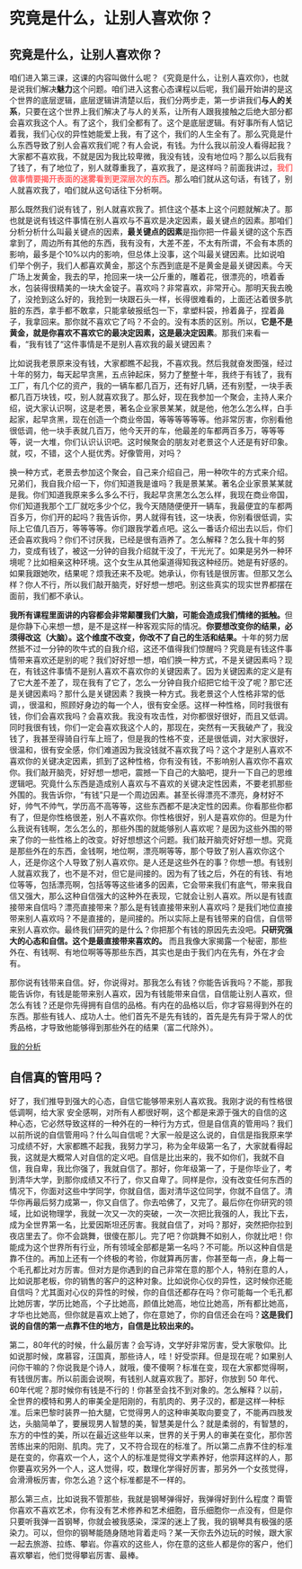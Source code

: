 # 究竟是什么，让别人喜欢你？

## 究竟是什么，让别人喜欢你？

咱们进入第三课，这课的内容叫做什么呢？《究竟是什么，让别人喜欢你》，也就是说我们解决**魅力**这个问题。咱们进入这套心态课程以后呢，我们最开始讲的是这个世界的底层逻辑，底层逻辑讲清楚以后，我们分两步走，第一步讲我们**与人的关系**，只要在这个世界上我们解决了与人的关系，让所有人跟我接触之后绝大部分都会喜欢我这个人。有了这个，我们全都有了。这个是底层逻辑。有好事所有人惦记着我，我们心仪的异性她能爱上我，有了这个，我们的人生全有了。那么究竟是什么东西导致了别人会喜欢我们呢？有人会说，有钱。为什么我以前没人看得起我？大家都不喜欢我，不就是因为我比较卑微，我没有钱，没有地位吗？那么以后我有了钱了，有了地位了，别人就尊重我了，喜欢我了，是这样吗？前面我讲过，<span style="color: rgb(255, 100, 100); font-weight: bold">我们做事情要揭开表面的迷雾看到更深层次的东西</span>。那么咱们就从这句话，有钱了，别人就喜欢我了，咱们就从这句话往下分析啊。

那么既然我们说有钱了，别人就喜欢我了。抓住这个基本上这个问题就解决了。那也就是说有钱这件事情在别人喜欢与不喜欢是决定因素，最关键点的因素。那咱们分析分析什么叫最关键点的因素，**最关键点的因素**是指你把一件最关键的这个东西拿到了，周边所有其他的东西，我有没有，大差不差，不太有所谓，不会有本质的影响，最多是个10%以内的影响，但总体上没事，这个叫最关键因素。比如说咱们举个例子，我们人都喜欢黄金，那这个东西到底是不是黄金是最关键因素。今天广场上发黄金，我去的早，抢回来一块一公斤重的，雕着花，很漂亮的，喷着香水，包装得很精美的一块大金锭子。喜欢吗？非常喜欢，非常开心。那明天我去晚了，没抢到这么好的，我抢到一块跟石头一样，长得很难看的，上面还沾着很多肮脏的东西，拿手都不敢拿，只能拿破报纸包一下，拿塑料袋，拎着鼻子，捏着鼻子，我拿回来。那你就不喜欢它了吗？不会的。没有本质的区别。所以，**它是不是黄金，就是你喜欢不喜欢它的最决定因素，这是最决定因素**。那我们来看一看，“我有钱了“这件事情是不是别人喜欢我的最关键因素？

比如说我老景原来没有钱，大家都瞧不起我，不喜欢我。然后我就奋发图强，经过十年的努力，每天起早贪黑，五点钟起床，努力了整整十年，我终于有钱了，我有工厂，有几个亿的资产，我的一辆车都几百万，还有好几辆，还有别墅，一块手表都几百万块钱，哎，别人就喜欢我了。那么好，现在我参加一个聚会，主持人来介绍，说大家认识啊，这是老景，著名企业家景某某，就是他，他怎么怎么样，白手起家，起早贪黑，现在创造一个商业帝国，等等等等等等。他非常厉害，你别看他很低调，他一块手表就几百万，他今天开的车，他最差的车都两百多万，等等等等，说一大堆，你们认识认识吧。这时候聚会的朋友对老景这个人还是有好印象。就，哎，不错，这个人挺优秀。好像管用，对吗？

换一种方式，老景去参加这个聚会，自己来介绍自己，用一种吹牛的方式来介绍。兄弟们，我自我介绍一下，你们知道我是谁吗？我是景某某。著名企业家景某某就是我。你们知道我原来多么多么不行，我起早贪黑怎么怎么样，我现在商业帝国，你们知道我那个工厂就吃多少个亿，我今天随随便便开一辆车，我最便宜的车都两百多万，你们开的起吗？我告诉你，男人就得有钱，这一块表，你别看很低调，实际上它值几百万，等等等等。你们跟我学着点吧。这么一番话介绍出去以后，你们还会喜欢我吗？你们不讨厌我，已经是很有涵养了。怎么解释？怎么我十年的努力，变成有钱了，被这一分钟的自我介绍就干没了，干光光了。如果是另外一种环境呢？比如相亲这种环境。这个女生从其他渠道得知我这种经历。她是有好感的。如果我跟她吹，结果呢？烦我还来不及呢。她承认，你有钱是很厉害。但那又怎么样？你人不行，所以我们敲开脑壳，好好想一想吧。别这些真实的现实世界都摆在面前，我们都不承认。

**我所有课程里面讲的内容都会非常颠覆我们大脑，可能会造成我们情绪的抵触。**但是你静下心来想一想，是不是这样一种客观实际的情况。**你要想改变你的结果，必须得改这（大脑）。这个维度不改变，你改不了自己的生活和结果。**十年的努力居然抵不过一分钟的吹牛式的自我介绍，这还不值得我们惊醒吗？究竟是有钱这件事情带来喜欢还是别的呢？我们好好想一想，咱们换一种方式，不是关键因素吗？现在，有钱这件事情不是别人喜欢不喜欢你的关键因素了。因为关键因素的定义是有了它大差不差了，现在我有了它了，怎么一分钟自我介绍把它给干没了呢？那它还是关键因素吗？那什么是关键因素？我换一种方式。我老景这个人性格非常的低调，，很温和，照顾好身边的每一个人，很有安全感。这样一种性格，同时我很有钱，你们会喜欢我吗？会喜欢我。我没有攻击性，对你都很好很好，而且又低调。同时我很有钱，你们一定会喜欢我这个人的，那现在，突然有一天我破产了，我没钱了，我甚至得骑自行车上班了，但是我的性格不变，还是很低调，对大家很好，很温和，很有安全感，你们难道因为我没钱就不喜欢我了吗？这个才是别人喜欢不喜欢你的关键决定因素，抓到了这种性格，你有没有钱，不影响别人喜欢你不喜欢你。我们敲开脑壳，好好想一想吧，震撼一下自己的大脑吧，提升一下自己的思维逻辑吧。究竟什么东西是造成别人喜欢与不喜欢的关键决定性因素，不要老抓那些外围的。我告诉你，“有钱”只是一个周边因素。甚至长得漂亮不漂亮，身材好不好，帅气不帅气，学历高不高等等，这些东西都不是决定性的因素。你看那些你都有了，但是你性格很差，别人不喜欢你。你性格很好，别人是喜欢你的。但是为什么我说有钱啊，怎么怎么的，那些外围的就能够别人喜欢呢？是因为这些外围的带来了你的一些性格上的改变。好好想想这个问题。我们敲开脑壳好好想一想。究竟是那些外在的东西，金钱啊，地位啊，漂亮啊等等，那个导致了别人喜欢你这个人，还是你这个人导致了别人喜欢你。是人还是这些外在的事？你想一想。有钱别人就喜欢我了，也不是不对，但它是间接的。因为有了钱之后，外在的有钱、有地位等等，包括漂亮啊，包括等等这些诸多的因素，它会带来我们有底气，带来我自信又强大，那么这种自信强大的这种外在表现，它就会让别人喜欢。所以是有钱直接带来自信吗？漂亮直接带来？那么是有钱直接带来别人喜欢吗？是我们地位直接带来别人喜欢吗？不是直接的，是间接的。所以实际上是有钱带来的自信，自信带来别人喜欢你。最终我们研究的是什么？你把那个有钱的原因先去没吧。**只研究强大的心态和自信。这个是最直接带来喜欢的。** 而且我像大家揭露一个秘密，那些外在、有钱啊、有地位啊等等那些东西，其实也是由于我们内在先有，外在才会有。

那你说有钱带来自信。好，你说得对。那我怎么有钱？你能告诉我吗？不能，那我能告诉你，有钱是能带来别人喜欢，因为有钱能带来自信，自信能让别人喜欢，但怎么有钱？还是你先得拥有自信的品格。有内在的品格以后，你才容易得到外在的东西。那些有钱人、成功人士。他们首先不是先有钱的，首先是先有异于常人的优秀品格，才导致他能够得到那些外在的结果（富二代除外）。


[我的分析](intro.qmd)


## 自信真的管用吗？
好了，我们推导到强大的心态，自信它能够带来别人喜欢我。我刚才说的有性格很低调啊，给大家
安全感啊，对所有人都很好啊，这个都是来源于强大的自信的这种心态，它必然导致这样的一种外在的一种行为方式，但是自信真的管用吗？我们以前所说的自信管用吗？什么叫自信呢？大家一般是这么说的，自信是指我原来学习成绩不好，大家都瞧不起我，我努力学习，称为全年级第一名了，大家就看得起我，这就是大概常人对自信的定义吧。自信是比出来的，我不如你们，我就不自信，我自卑，我比你强了，我就自信了。那好，你年级第一了，于是你毕业了，考到清华大学，到那你成绩又不行了，你又自卑了。同样是你，没有改变任何东西的情况下，你面对这些中学同学，你就自信，面对清华这位同学，你就不自信了。清华你再最后努力成第一，你又自信了。你去哈佛了，又完了。最后你在你研究的领域，比如说物理学，我就一次又一次的突破，一次一次把比我强的人，我比下去，成为全世界第一名，比爱因斯坦还厉害。我就自信了，对吗？那好，突然把你拉到夜店里去了。你不会跳舞，很傻在那儿。完了吧？你跳舞不如别人，你就比吧！你能成为这个世界所有行业，所有领域全部都是第一名吗？不可能。所以这种自信是靠不住的。再加上还有一个终极的考验，你就算再厉害，你甚至每一点，身上每一个毛孔都比对方厉害。但对方是你遇到的自己非常在意的那个人，特别在意的人，比如说那老板，你的销售的客户的这种对象。比如说你心仪的异性，这时候你还能自信吗？尤其面对心仪的异性的时候，你的自信还都存在吗？你可能每一个毛孔都比她厉害，学历比她高，个子比她高，颜值比她高，地位比她高，所有都比她高，才华也比她高，但你就是喜欢上她了，你在意她了，你的自信还会在吗？**这是我们说的自信的第一点靠不住的地方，自信是比较出来的。**

第二，80年代的时候，什么最厉害？会写诗，文学好非常厉害，受大家敬仰。比如说那时候，席慕容，汪国真，那些诗人，哇！好受崇拜。但是现在呢？如果别人问你干嘛的？你说我是个诗人，就哦，傻不傻啊？标准在变，现在大家都觉得啊，有钱很厉害。所以前面会说啊，有钱别人就喜欢我了。那好，你放到 50 年代、60年代呢？那时候你有钱是不行的！你甚至会找不到对象的。怎么解释？以前，全世界的模特和男人的审美全是阳刚的，有肌肉的、男子汉的，都是这样一种标准。后来巴黎时装界一拍大腿，它觉得男人的这种审美取向要变了，不能再四肢发达，头脑简单了，要展现男人智慧的美，智慧美是什么？就是柔弱的，有智慧的，东方的中性的美，所以在最近这些年以来，世界的关于男人的审美在变化，那你苦苦练出来的阳刚、肌肉。完了，又不符合现在的标准了。所以第二点靠不住的标准是在变的，你喜欢一个人，这个人的标准是觉得文学素养好，他崇拜这样的人，那你要喜欢另外一个人，这人觉得，哎，数理化学得好厉害，那另外一个女孩觉得，会滑滑板厉害，你怎么追？这个标准都是不一样的。

那么第三点，比如说我不管那些，我就是钢琴弹得好，我弹得好到什么程度？甭管你喜欢不喜欢艺术，你有没有艺术修养和艺术细胞，音乐细胞你一点没有，但是你只要听我弹一首钢琴，你就会被我感染，深深的迷上了我，我的钢琴具有极强的感染力。可以，但你的钢琴能随身随地背着走吗？某一天你去外边玩的时候，跟大家一起去旅游、拉练、攀岩。你喜欢的这些人，你在意的这些人都是你的客户，他们喜欢攀岩，他们觉得攀岩厉害、最棒。